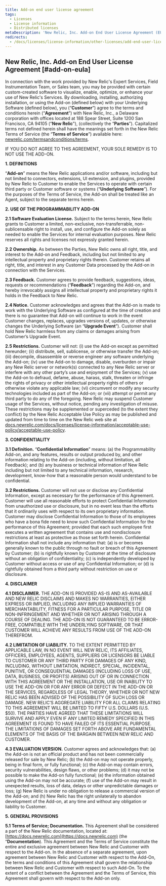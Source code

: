 ```yaml
---
title: Add-on end user license agreement
tags:
  - Licenses
  - License information
  - Distributed licenses
metaDescription: 'New Relic, Inc. Add-on End User License Agreement (EULA)'
redirects:
  - /docs/licenses/license-information/other-licenses/add-end-user-license-agreement
---
```


## New Relic, Inc. Add-on End User License Agreement [#add-on-eula]

In connection with the work provided by New Relic's Expert Services, Field Instrumentation Team, or Sales team, you may be provided with certain custom-created software to visualize, enable, optimize, or enhance your use of New Relic's Services. By downloading, installing, authorizing installation, or using the Add-on (defined below) with your Underlying Software (defined below), you (“**Customer**”) agree to the terms and conditions herein (“**Agreement**”) with New Relic, Inc., a Delaware corporation with offices located at 188 Spear Street, Suite 1200 San Francisco, CA 94105 (“**New Relic**"), (collectively the “**Parties**”). Capitalized terms not defined herein shall have the meanings set forth in the New Relic Terms of Service (the “**Terms of Service**”) available here: [newrelic.com/termsandconditions/terms](https://newrelic.com/termsandconditions/terms).

IF YOU DO NOT AGREE TO THIS AGREEMENT, YOUR SOLE REMEDY IS TO NOT USE THE ADD-ON.

**1. DEFINITIONS**

“**Add-on**” means the New Relic applications and/or software, including but not limited to connectors, extensions, UI extension, and plugins, provided by New Relic to Customer to enable the Services to operate with certain third party or Customer software or systems (“**Underlying Software**”). For the purposes of the Terms of Service, the Add-on shall be treated like an Agent, subject to the separate terms herein.

**2. USE OF THE PROGRAMMABILITY ADD-ON**

**2.1 Software Evaluation License.** Subject to the terms herein, New Relic grants to Customer a limited, non-exclusive, non-transferrable, non-sublicensable right to install, use, and configure the Add-on solely as needed to enable the Services for internal evaluation purposes. New Relic reserves all rights and licenses not expressly granted herein.

**2.2 Ownership.** As between the Parties, New Relic owns all right, title, and interest to the Add-on and Feedback, including but not limited to any intellectual property and proprietary rights therein. Customer retains all right, title, and interest in any Customer Data processed by the Add-on in connection with the Services.

**2.3 Feedback.** Customer agrees to provide feedback, suggestions, ideas, requests or recommendations (“**Feedback**”) regarding the Add-on, and hereby irrevocably assigns all intellectual property and proprietary rights it holds in the Feedback to New Relic.

**2.4 Notice.** Customer acknowledges and agrees that the Add-on is made to work with the Underlying Software as configured at the time of creation and there is no guarantee that Add-on will continue to work in the event Customer changes, replaces, upgrades versions of, updates, or otherwise changes the Underlying Software (an “**Upgrade Event**”). Customer shall hold New Relic harmless from any claims or damages arising from Customer’s Upgrade Event.

**2.5 Restrictions.** Customer will not: (i) use the Add-on except as permitted hereunder; (ii) distribute, sell, sublicense, or otherwise transfer the Add-on; (iii) decompile, disassemble or reverse engineer any software underlying the Add-on; (iv) use the Add-on to damage, disable, overburden or impair any New Relic server or network(s) connected to any New Relic server or interfere with any other party’s use and enjoyment of the Services; (v) use the Add-on to defraud, defame, abuse, harass, stalk, threaten or infringe the rights of privacy or other intellectual property rights of others or otherwise violate any applicable law; (vi) circumvent or modify any security technologies included as part of the Add-on; or (vii) attempt or permit any third party to do any of the foregoing. New Relic may suspend Customer usage of the Services, without notice, pending any investigation of misuse. These restrictions may be supplemented or superceded (to the extent they conflict) by the New Relic Acceptable Use Policy as may be published and updated from time to time on the New Relic web site at [docs.newrelic.com/docs/licenses/license-information/acceptable-use-policy/acceptable-use-policy](/docs/licenses/license-information/acceptable-use-policy/acceptable-use-policy).

**3. CONFIDENTIALITY**

**3.1 Definition.** “**Confidential Information**” means: (a) the Programmability Add-on, and any features, results or output produced by, and other information relating to the Add-on (including, without limitation, all Feedback); and (b) any business or technical information of New Relic including but not limited to any technical information, research, development, know-how that a reasonable person would understand to be confidential.

**3.2 Restrictions.** Customer will not use or disclose any Confidential Information, except as necessary for the performance of this Agreement. Customer will use all reasonable efforts to protect Confidential Information from unauthorized use or disclosure, but in no event less than the efforts that it ordinarily uses with respect to its own proprietary information. Customer may disclose Confidential Information to those of its employees who have a bona fide need to know such Confidential Information for the performance of this Agreement; provided that each such employee first executes a written agreement that contains use and nondisclosure restrictions at least as protective as those set forth herein. Confidential Information shall not include any information that: (a) is or becomes generally known to the public through no fault or breach of this Agreement by Customer; (b) is rightfully known by Customer at the time of disclosure without an obligation of confidentiality; (c) is independently developed by Customer without access or use of any Confidential Information; or (d) is rightfully obtained from a third party without restriction on use or disclosure.

**4. DISCLAIMER**

**4.1 DISCLAIMER.** THE ADD-ON IS PROVIDED AS-IS AND AS-AVAILABLE AND NEW RELIC DISCLAIMS AND MAKES NO WARRANTIES, EITHER EXPRESS OR IMPLIED, INCLUDING ANY IMPLIED WARRANTIES OF MERCHANTABILITY, FITNESS FOR A PARTICULAR PURPOSE, TITLE OR NON-INFRINGEMENT AND WHETHER OR NOT ARISING THROUGH A COURSE OF DEALING. THE ADD-ON IS NOT GUARANTEED TO BE ERROR-FREE, COMPATIBLE WITH THE UNDERLYING SOFTWARE, OR THAT CUSTOMER WILL ACHIEVE ANY RESULTS FROM USE OF THE ADD-ON THEREFROM.

**4.2 LIMITATION OF LIABILITY.** TO THE EXTENT PERMITTED BY APPLICABLE LAW, IN NO EVENT WILL NEW RELIC, ITS AFFILIATES, OFFICERS, EMPLOYEES, AGENTS, SUPPLIERS OR LICENSORS BE LIABLE TO CUSTOMER OR ANY THIRD PARTY FOR DAMAGES OF ANY KIND, INCLUDING, WITHOUT LIMITATION, INDIRECT, SPECIAL, INCIDENTAL, PUNITIVE, OR CONSEQUENTIAL DAMAGES (INCLUDING LOSS OF USE, DATA, BUSINESS, OR PROFITS) ARISING OUT OF OR IN CONNECTION WITH THIS AGREEMENT OR THE INSTALLATION, USE OR INABILITY TO USE THE ADD-ON OR FOR ANY ERROR OR DEFECT IN THE ADD-ON OR THE SERVICES, REGARDLESS OF LEGAL THEORY, WHETHER OR NOT NEW RELIC HAS BEEN ADVISED OF THE POSSIBILITY OF SUCH LOSS OR DAMAGE. NEW RELIC’S AGGREGATE LIABILITY FOR ALL CLAIMS RELATING TO THIS AGREEMENT WILL BE LIMITED TO FIFTY U.S. DOLLARS (U.S. $50). THE PARTIES HAVE AGREED THAT THESE LIMITATIONS WILL SURVIVE AND APPLY EVEN IF ANY LIMITED REMEDY SPECIFIED IN THIS AGREEMENT IS FOUND TO HAVE FAILED OF ITS ESSENTIAL PURPOSE. THE LIMITATIONS OF DAMAGES SET FORTH ABOVE ARE FUNDAMENTAL ELEMENTS OF THE BASIS OF THE BARGAIN BETWEEN NEW RELIC AND CUSTOMER.

**4.3 EVALUATION VERSION.** Customer agrees and acknowledges that: (a) the Add-on is not an official product and has not been commercially released for sale by New Relic; (b) the Add-on may not operate properly, being in final form, or fully functional; (c) the Add-on may contain errors, security vulnerabilities, design flaws, or other problems; (d) it may not be possible to make the Add-on fully functional; (e) the information obtained using the Add-on may not be accurate; (f) use of the Add-on may result in unexpected results, loss of data, delays or other unpredictable damages or loss; (g) New Relic is under no obligation to release a commercial version of the Add-on; and (h) New Relic has the right unilaterally to abandon development of the Add-on, at any time and without any obligation or liability to Customer.

**5. GENERAL PROVISIONS**

**5.1 Terms of Service; Documentation.** This Agreement shall be considered a part of the New Relic documentation, located at: [https://docs.newrelic.com](https://docs.newrelic.com) (the “**Documentation**). This Agreement and the Terms of Service constitute the entire and exclusive agreement between New Relic and Customer with respect to the Add-on. In the absence of a separate agreement, upon agreement between New Relic and Customer with respect to the Add-On, the terms and conditions of this Agreement shall govern the relationship between New Relic and Customer with respect to such Add-On. To the extent of a conflict between the Agreement and the Terms of Service, this Agreement shall govern with respect to the Add-on only.
